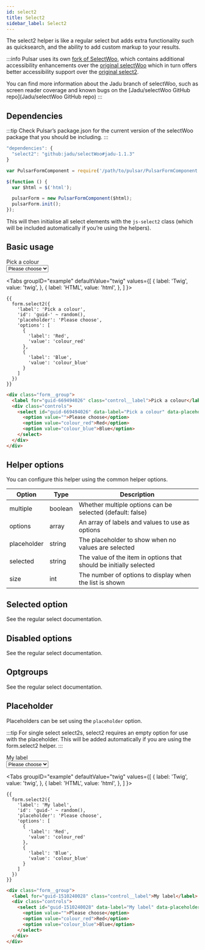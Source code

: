```yaml
---
id: select2
title: Select2
sidebar_label: Select2
---
```



The select2 helper is like a regular select but adds extra functionality such as quicksearch, and the ability to add custom markup to your results.

:::info
Pulsar uses its own [fork of SelectWoo](https://github.com/jadu/selectWoo), which contains additional accessibility enhancements over the [original selectWoo](https://github.com/woocommerce/selectWoo) which in turn offers better accessibility support over the [original select2](https://select2.org/).

You can find more information about the Jadu branch of selectWoo, such as screen reader coverage and known bugs on the [Jadu/selectWoo GitHub repo](Jadu/selectWoo GitHub repo)
:::

## Dependencies

:::tip
Check Pulsar’s package.json for the current version of the selectWoo package that you should be including.
:::

```js package.json
"dependencies": {
  "select2": "github:jadu/selectWoo#jadu-1.1.3"
}
```

```js index.js
var PulsarFormComponent = require('/path/to/pulsar/PulsarFormComponent');

$(function () {
  var $html = $('html');

  pulsarForm = new PulsarFormComponent($html);
  pulsarForm.init();
});
```

This will then initialise all select elements with the `js-select2` class (which will be included automatically if you’re using the helpers).

## Basic usage

<div className="d-example">
  <div className="form__group">
    <label htmlFor="guid-669494026" className="control__label">Pick a colour</label>
    <div className="controls">
      <select id="guid-669494026" data-label="Pick a colour" data-placeholder="Please choose" className="form__control select js-select2">
        <option value="">Please choose</option>
        <option value="colour_red">Red</option>
        <option value="colour_blue">Blue</option>
      </select>
    </div>
  </div>
</div>

<Tabs
  groupID="example"
  defaultValue="twig"
  values={[
    { label: 'Twig', value: 'twig', },
    { label: 'HTML', value: 'html', },
  ]
}>
<TabItem value="twig">

```twig
{{
  form.select2({
    'label': 'Pick a colour',
    'id': 'guid-' ~ random(),
    'placeholder': 'Please choose',
    'options': [
      {
        'label': 'Red',
        'value': 'colour_red'
      },
      {
        'label': 'Blue',
        'value': 'colour_blue'
      }
    ]
  })
}}
```

</TabItem>
<TabItem value="html">

```html
<div class="form__group">
  <label for="guid-669494026" class="control__label">Pick a colour</label>
  <div class="controls">
    <select id="guid-669494026" data-label="Pick a colour" data-placeholder="Please choose" class="form__control select js-select2">
      <option value="">Please choose</option>
      <option value="colour_red">Red</option>
      <option value="colour_blue">Blue</option>
    </select>
  </div>
</div>
```

</TabItem>
</Tabs>

## Helper options

You can configure this helper using the common helper options.

| Option | Type | Description |
| ------ | ---- | ----------- |
| multiple | boolean | Whether multiple options can be selected (default: false) |
| options | array | An array of labels and values to use as options |
| placeholder | string | The placeholder to show when no values are selected |
| selected | string | The value of the item in options that should be initially selected |
| size | int | The number of options to display when the list is shown |

## Selected option

See the regular select documentation.

## Disabled options

See the regular select documentation.

## Optgroups

See the regular select documentation.

## Placeholder

Placeholders can be set using the `placeholder` option.

:::tip
For single select select2s, select2 requires an empty option for use with the placeholder. This will be added automatically if you are using the form.select2 helper.
:::

<div className="d-example">
  <div className="form__group">
    <label htmlFor="guid-1510240028" className="control__label">My label</label>
    <div className="controls">
      <select id="guid-1510240028" data-label="My label" data-placeholder="Please choose" className="form__control select js-select2">
        <option value="">Please choose</option>
        <option value="colour_red">Red</option>
        <option value="colour_blue">Blue</option>
      </select>
    </div>
  </div>
</div>

<Tabs
  groupID="example"
  defaultValue="twig"
  values={[
    { label: 'Twig', value: 'twig', },
    { label: 'HTML', value: 'html', },
  ]
}>
<TabItem value="twig">

```twig {5}
{{
  form.select2({
    'label': 'My label',
    'id': 'guid-' ~ random(),
    'placeholder': 'Please choose',
    'options': [
      {
        'label': 'Red',
        'value': 'colour_red'
      },
      {
        'label': 'Blue',
        'value': 'colour_blue'
      }
    ]
  })
}}
```

</TabItem>
<TabItem value="html">

```html
<div class="form__group">
  <label for="guid-1510240028" class="control__label">My label</label>
  <div class="controls">
    <select id="guid-1510240028" data-label="My label" data-placeholder="Please choose" class="form__control select js-select2">
      <option value="">Please choose</option>
      <option value="colour_red">Red</option>
      <option value="colour_blue">Blue</option>
    </select>
  </div>
</div>
```

</TabItem>
</Tabs>